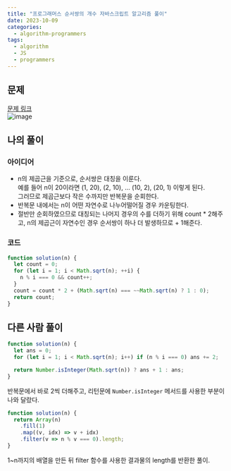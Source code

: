 ```yaml
---
title: "프로그래머스 순서쌍의 개수 자바스크립트 알고리즘 풀이"
date: 2023-10-09
categories:
  - algorithm-programmers
tags:
  - algorithm
  - JS
  - programmers
---
```


## 문제

[문제 링크](https://school.programmers.co.kr/learn/courses/30/lessons/120836)  
![image](https://github.com/makepin2r/makepin2r.github.io/assets/39889583/6e279325-79a5-4091-8104-d4a2374d4f55)

## 나의 풀이

### 아이디어

- n의 제곱근을 기준으로, 순서쌍은 대칭을 이룬다.  
  예를 들어 n이 20이라면 (1, 20), (2, 10), ... (10, 2), (20, 1) 이렇게 된다.  
  그러므로 제곱근보다 작은 수까지만 반복문을 순회한다.
- 반복문 내에서는 n이 어떤 자연수로 나누어떨어질 경우 카운팅한다.
- 절반만 순회하였으므로 대칭되는 나머지 경우의 수를 더하기 위해 count \* 2해주고, n의 제곱근이 자연수인 경우 순서쌍이 하나 더 발생하므로 + 1해준다.

### 코드

```javascript
function solution(n) {
  let count = 0;
  for (let i = 1; i < Math.sqrt(n); ++i) {
    n % i === 0 && count++;
  }
  count = count * 2 + (Math.sqrt(n) === ~~Math.sqrt(n) ? 1 : 0);
  return count;
}
```

## 다른 사람 풀이

```javascript
function solution(n) {
  let ans = 0;
  for (let i = 1; i < Math.sqrt(n); i++) if (n % i === 0) ans += 2;

  return Number.isInteger(Math.sqrt(n)) ? ans + 1 : ans;
}
```

반복문에서 바로 2씩 더해주고, 리턴문에 `Number.isInteger` 메서드를 사용한 부분이 나와 달랐다.

```javascript
function solution(n) {
  return Array(n)
    .fill(1)
    .map((v, idx) => v + idx)
    .filter(v => n % v === 0).length;
}
```

1~n까지의 배열을 만든 뒤 filter 함수를 사용한 결과물의 length를 반환한 풀이.
